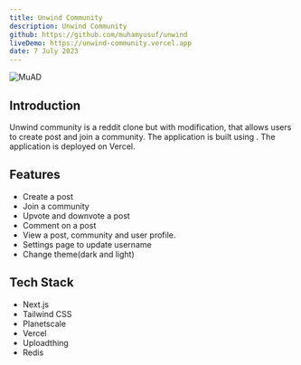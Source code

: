 ```yaml
---
title: Unwind Community
description: Unwind Community
github: https://github.com/muhamyusuf/unwind
liveDemo: https://unwind-community.vercel.app
date: 7 July 2023
---
```


![MuAD](/assets/images/unwind_website.png)

## Introduction

Unwind community is a reddit clone but with modification, that allows users to create post and join a community. The application is built using . The application is deployed on Vercel.

## Features

- Create a post
- Join a community
- Upvote and downvote a post
- Comment on a post
- View a post, community and user profile.
- Settings page to update username
- Change theme(dark and light)

## Tech Stack

- Next.js
- Tailwind CSS
- Planetscale
- Vercel
- Uploadthing
- Redis
